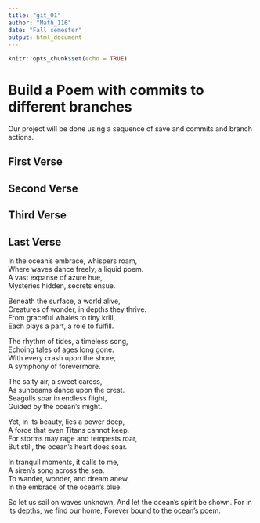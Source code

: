 ```yaml
---
title: "git_01"
author: "Math_116"
date: "Fall semester"
output: html_document
---
```


```r
knitr::opts_chunk$set(echo = TRUE)
```
# Build a Poem with commits to different branches
Our project will be done using a sequence of save and commits and branch actions.
<!-- Do not modify or change any text in "!--" bracketed areas such as this --- these are instructions to
you, if you change any of this the git program will notice it and compromise your git merging strategy !-->

## First Verse 
<!--Put the first five lines of a poem by Lewis Carrol in this section!-->

## Second Verse
<!--Put the first five lines of a poem by Robert Frost here!-->

## Third Verse
<!--Put the first two verses of The Walrus and the Carpenter here!-->

## Last Verse
<!--Put a short poem you created using chatGPT of 20 to 30 lines,here!-->
In the ocean's embrace, whispers roam,  
Where waves dance freely, a liquid poem.  
A vast expanse of azure hue,  
Mysteries hidden, secrets ensue.  

Beneath the surface, a world alive,  
Creatures of wonder, in depths they thrive.  
From graceful whales to tiny krill,  
Each plays a part, a role to fulfill.  

The rhythm of tides, a timeless song,  
Echoing tales of ages long gone.  
With every crash upon the shore,  
A symphony of forevermore.  

The salty air, a sweet caress,  
As sunbeams dance upon the crest.  
Seagulls soar in endless flight,  
Guided by the ocean's might.  

Yet, in its beauty, lies a power deep,  
A force that even Titans cannot keep.  
For storms may rage and tempests roar,  
But still, the ocean's heart does soar.  

In tranquil moments, it calls to me,  
A siren's song across the sea.  
To wander, wonder, and dream anew,  
In the embrace of the ocean's blue.  

So let us sail on waves unknown,
And let the ocean's spirit be shown.
For in its depths, we find our home,
Forever bound to the ocean's poem.